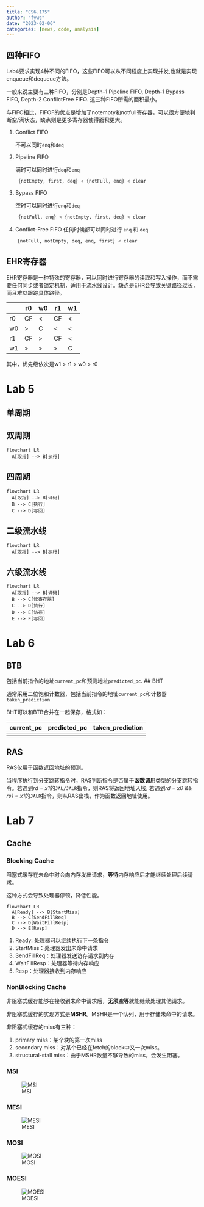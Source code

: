 ```yaml
---
title: "CS6.175"
author: "fywc"
date: "2023-02-06"
categories: [news, code, analysis]
---
```


## 四种FIFO
Lab4要求实现4种不同的FIFO，这些FIFO可以从不同程度上实现并发,也就是实现enqueue和dequeue方法。

一般来说主要有三种FIFO，分别是Depth-1 Pipeline FIFO, Depth-1 Bypass FIFO, Depth-2 ConflictFree FIFO. 这三种FIFO所需的面积最小。

与FIFO相比，FIFOF的优点是增加了notempty和notfull寄存器，可以很方便地判断空/满状态，缺点则是更多寄存器使得面积更大。

1. Conflict FIFO

    不可以同时`enq`和`deq`

2. Pipeline FIFO

    满时可以同时进行`deq`和`enq`
```python
    {notEmpty, first, deq} < {notFull, enq} < clear
```

3. Bypass FIFO

    空时可以同时进行`enq`和`deq`
```python
    {notFull, enq} < {notEmpty, first, deq} < clear
```

4. Conflict-Free FIFO
    任何时候都可以同时进行 `enq` 和 `deq`
```python
    {notFull, notEmpty, deq, enq, first} < clear
```

## EHR寄存器
EHR寄存器是一种特殊的寄存器，可以同时进行寄存器的读取和写入操作，而不需要任何同步或者锁定机制，适用于流水线设计。缺点是EHR会导致关键路径过长，而且难以跟踪具体路径。

|   | r0 | w0 | r1 | w1 |
| - | - | - | - | - |
| r0 | CF | <  | CF  | <  |
| w0 | > | C  | <  | <  |
| r1 | CF | >  | CF  | <  |
| w1 | > | >  | >  | C  |

其中，优先级依次是w1 > r1 > w0 > r0

# Lab 5
## 单周期

## 双周期
```mermaid
flowchart LR
  A[取指] --> B[执行]
```

## 四周期
```mermaid
flowchart LR
  A[取指] --> B[译码]
  B --> C[执行]
  C --> D[写回]
```


## 二级流水线
```mermaid
flowchart LR
  A[取指] --> B[执行]
```
## 六级流水线
```mermaid
flowchart LR
  A[取指] --> B[译码]
  B --> C[读寄存器]
  C --> D[执行]
  D --> E[访存]
  E --> F[写回]
```


# Lab 6
## BTB

包括当前指令的地址`current_pc`和预测地址`predicted_pc`.
## BHT

通常采用二位饱和计数器，包括当前指令的地址`current_pc`和计数器`taken_prediction`

BHT可以和BTB合并在一起保存，格式如：

| current_pc | predicted_pc | taken_prediction |
| :-----| ----: | :----: |
| | | |

## RAS

RAS仅用于函数返回地址的预测。

当程序执行到分支跳转指令时，RAS判断指令是否属于**函数调用**类型的分支跳转指令。若遇到*rd = x1*的`JAL/JALR`指令，则RAS将返回地址入栈; 若遇到*rd = x0 && rs1 = x1*的`JALR`指令，则从RAS出栈，作为函数返回地址使用。

# Lab 7
## Cache
### Blocking Cache
阻塞式缓存在未命中时会向内存发出请求，**等待**内存响应后才能继续处理后续请求。

这种方式会导致处理器停顿，降低性能。
```mermaid
flowchart LR
  A[Ready] --> B[StartMiss]
  B --> C[SendFillReq]
  C --> D[WaitFillResp]
  D --> E[Resp]
```
1. Ready: 处理器可以继续执行下一条指令
2. StartMiss：处理器发出未命中请求
3. SendFillReq：处理器发送访存请求到内存
4. WaitFillResp：处理器等待内存响应
5. Resp：处理器接收到内存响应

### NonBlocking Cache
非阻塞式缓存能够在接收到未命中请求后，**无须空等**就能继续处理其他请求。

非阻塞式缓存的实现方式是**MSHR**。MSHR是一个队列，用于存储未命中的请求。

非阻塞式缓存的miss有三种：

1. primary miss：某个块的第一次miss
2. secondary miss：对某个已经在fetch的block中又一次miss。
3. structural-stall miss：由于MSHR数量不够导致的miss，会发生阻塞。

### MSI
![MSI](MSI.png)

### MESI
![MESI](MESI.png)

### MOSI
![MOSI](MOSI.png)

### MOESI
![MOESI](MOESI.png)

